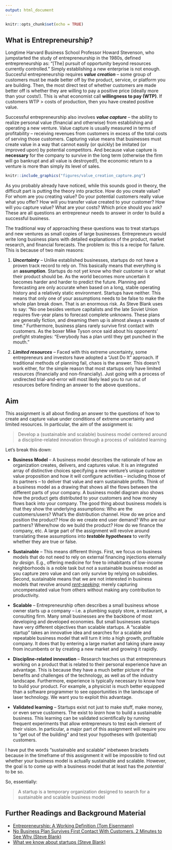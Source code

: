 ```yaml
---
output: html_document
---
```


```r
knitr::opts_chunk$set(echo = TRUE)
```

## What is Entrepreneurship? 
Longtime Harvard Business School Professor Howard Stevenson, who jumpstarted the study of entrepreneurship in the 1980s, defined entrepreneurship as: "[The] pursuit of opportunity beyond resources currently controlled." Simply establishing a new enterprise is not enough. Succesful entrepreneurship requires ***value creation*** -- some group of customers must be made better off by the product, service, or platform you are building. Then, the most direct test of whether customers are made better off is whether they are willing to pay a positive price (ideally more than your costs!). This is what economist call **willingness to pay (WTP)**. If customers WTP > costs of production, then you have created positive value. 

Successful entrepreneurship also involves ***value capture*** -- the ability to realize personal value (financial and otherwise) from establishing and operating a new venture. Value capture is usually measured in terms of profitability -- receiving revenues from customers in excess of the total costs of serving those customers. Capturing value means that businesses must create value in a way that cannot easily (or quickly) be imitated (or improved upon) by potential competitors. And because value capture is **necessary** for the company to survive in the long term (otherwise the firm will go bankrupt and all value is destroyed!), the economic return to a venture is more than simply its level of sales. 

```r
knitr::include_graphics("figures/value_creation_capture.png")
```

As you probably already have noticed, while this sounds good in theory, the difficult part is putting the theory into practice. How do you create value? For whom are you creating value? Do your potential customers really value what you offer? How will you transfer value created to your customer? How will you capture value? What are your costs? Which price should you ask? These are all questions an entrepreneur needs to answer in order to build a successful business. 

The traditional way of approaching these questions was to treat startups and new ventures as small copies of large businesses. Entrepreneurs would write long business plans with detailed explanations of the product, market research, and financial forecasts. The problem is: this is a recipe for failure. This is because of two main reasons: 

1. ***Uncertainty*** -- Unlike established businesses, startups do not have a proven track record to rely on. This basically means that everything is an **assumption**. Startups do not yet know who their customer is or what their product should be. As the world becomes more uncertain it becomes harder and harder to predict the future. Planning and forecasting are only accurate when based on a long, stable operating history and a relatively static environment. Startups have neither. This means that only one of your assumptions needs to be false to make the whole plan break down. That is an enormous risk. As Steve Blank uses to say: "No one besides venture capitalists and the late Soviet Union requires five-year plans to forecast complete unknowns. These plans are generally fiction, and dreaming them up is almost always a waste of time." Furthermore, business plans rarely survive first contact with customers. As the boxer Mike Tyson once said about his opponents’ prefight strategies: “Everybody has a plan until they get punched in the mouth.”

1. ***Limited resources*** -- Faced with this extreme uncertainty, some entrepreneurs and investors have adopted a "Just Do It" approach. If traditional methods of planning fail, chaos is the answer. This doesn't work either, for the simple reason that most startups only have limited resources (financially and non-financially). Just going with a process of undirected trial-and-error will most likely lead you to run out of resources before finding an answer to the above questions.. 

## Aim 
This assignment is all about finding an answer to the questions of how to create and capture value under conditions of extreme uncertainty and limited resources. In particular, the aim of the assignment is: 

> Develop a (sustainable and scalable) business model centered around a discipline-related innovation through a process of validated learning

Let's break this down:

* **Business Model** -- A business model describes the rationale of how an organization creates, delivers, and captures value. It is an integrated array of distinctive choices specifying a new venture’s unique customer value proposition and how it will configure activities – including those of its partners – to deliver that value and earn sustainable profits. Think of a business model as a drawing that shows all the flows between the different parts of your company.  A business model diagram also shows how the product gets distributed to your customers and how money flows back into your company. The good thing about business models is that they show the underlying assumptions: Who are the customers/users? What’s the distribution channel. How do we price and position the product? How do we create end user demand? Who are our partners? Where/how do we build the product? How do we finance the company, etc. A large part of the assignment will revolve around translating these assumptions into ***testable hypotheses*** to verify whether they are true or false. 

* **Sustainable** -- This means different things. First, we focus on business models that do not need to rely on external financing injections eternally *by design*. E.g., offering medicine for free to inhabitants of low-income neighborhoods is a noble task but not a sustainable business model as you capture zero value and can only survive by relying on subsidies. Second, sustainable means that we are not interested in business models that revolve around [*rent-seeking*](https://en.wikipedia.org/wiki/Rent-seeking); merely capturing uncompensated value from others without making any contribution to productivity.

* **Scalable** --  Entrepreneurship often describes a small business whose owner starts up a company -- i.e. a plumbing supply store, a restaurant, a consulting firm. Many small businesses are the backbone of most developing and developed economies. But small businesses startups have very different objectives than scalable startups. A “scalable startup” takes an innovative idea and searches for a scalable and repeatable business model that will turn it into a high growth, profitable company. It does that by entering a large market and taking share away from incumbents or by creating a new market and growing it rapidly. 

* **Discipline-related innovation** -- Research teaches us that entrepreneurs working on a product that is related to their personal experience have an advantage. This is because they have a much better picture of the benefits and challenges of the technology, as well as of the industry landscape. Furthermore, experience is typically necessary to know how to build your product. For example, a physicist is much better equipped than a software programmer to see opportunities in the landscape of laser technology. We want you to exploit this advantage.

* **Validated learning** -- Startups exist not just to make stuff, make money, or even serve customers. The exist to *learn* how to build a sustainable business. This learning can be validated scientifically by running frequent experiments that allow entrepreneurs to test each element of their vision. In particular, a major part of this assignment will require you to "get out of the building" and test your hypotheses with (potential) customers. 

I have put the words "sustainable and scalable" inbetween brackets because in the timeframe of this assignment it will be impossible to find out whether your business model is actually sustainable and scalable. However, the goal is to come up with a business model that at least has the *potential* to be so.


So, essentially:

> A startup is a temporary organization designed to search for a sustainable and scalable business model

## Further Readings and Background Material
* [Entrepreneurship: A Working Definition (Tom Eisenmann)](https://hbr.org/2013/01/what-is-entrepreneurship)
* [No Business Plan Survives First Contact With Customers. 2 Minutes to See Why (Steve Blank)](https://www.youtube.com/watch?v=_eUoae9lHpY&list=PLda67x2O472eZ2kicfuZrliRc7QPd_kJB&index=40)
* [What we know about startups (Steve Blank)](https://www.youtube.com/watch?v=GAzYdTUjDgQ&list=PLda67x2O472eZ2kicfuZrliRc7QPd_kJB&index=44)
